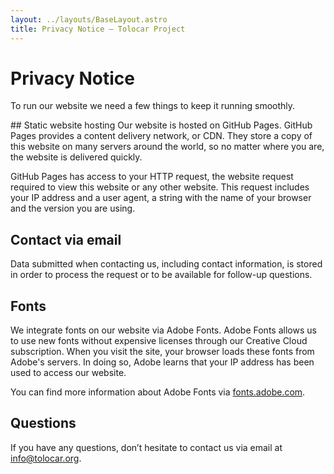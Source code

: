 ```yaml
---
layout: ../layouts/BaseLayout.astro
title: Privacy Notice – Tolocar Project
---
```



<div class="w-full bg-neutral-50">
  <HeaderLogo />
  <h1 class="mt-20 container-width text-5xl font-bold">Privacy Notice</h1>
  <p class="container-width mt-10 mb-20 text-lg">To run our website we need a few things to keep it running smoothly.</p>
</div>
<div class="container-width my-20 custom-prose h-full">
## Static website hosting
Our website is hosted on GitHub Pages. GitHub Pages provides a content delivery network, or CDN. They store a copy of this website on many servers around the world, so no matter where you are, the website is delivered quickly.

GitHub Pages has access to your HTTP request, the website request required to view this website or any other website. This request includes your IP address and a user agent, a string with the name of your browser and the version you are using.

## Contact via email
Data submitted when contacting us, including contact information, is stored in order to process the request or to be available for follow-up questions.

## Fonts
We integrate fonts on our website via Adobe Fonts. Adobe Fonts allows us to use new fonts without expensive licenses through our Creative Cloud subscription. When you visit the site, your browser loads these fonts from Adobe's servers. In doing so, Adobe learns that your IP address has been used to access our website.

You can find more information about Adobe Fonts via [fonts.adobe.com](https://fonts.adobe.com).


## Questions

If you have any questions, don’t hesitate to contact us via email at info@tolocar.org.
</div>

<Footer className="!bg-neutral-50"/>
